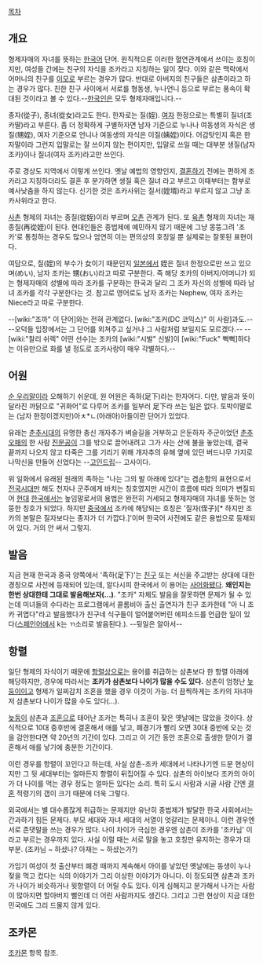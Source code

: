 [[목차]]
== 개요 ==
형제자매의 자녀를 뜻하는 [[한국어]] 단어. 원칙적으론 이러한 혈연관계에서 쓰이는 호칭이지만, 여성들 간에는 친구의 자식을 조카라고 지칭하는 일이 잦다. 이와 같은 맥락에서 어머니의 친구를 [[이모]]로 부르는 경우가 많다. 반대로 아버지의 친구들은 삼촌이라고 하는 경우가 많다. 친한 친구 사이에서 서로를 형동생, 누나언니 등으로 부르는 풍속이 확대된 것이라고 볼 수 있다.--[[한국인]]은 모두 형제자매입니다.--

종자(從子), 종녀(從女)라고도 한다. 한자로는 질(姪). [[여자]] 한정으로는 특별히 질녀(조카딸)라고 부른다. 좀 더 정확하게 구별하자면 남자 기준으로 누나나 여동생의 자식은 생질(甥姪), 여자 기준으로 언니나 여동생의 자식은 이질(姨姪)이다. 어감탓인지 혹은 한자말이라 그런지 입말로는 잘 쓰이지 않는 편이지만, 입말로 쓰일 때는 대부분 생질(남자 조카)이나 질녀(여자 조카)라고만 쓰인다.

주로 경상도 지역에서 이렇게 쓰인다. 옛날 예법의 영향인지, [[결혼]]하기 전에는 편하게 조카라고 지칭하더라도 결혼 후 분가하면 생질 혹은 질녀 라고 부르고 이때부터는 함부로 예사낮춤을 하지 않는다. 신기한 것은 조카사위는 질서(姪壻)라고 부르지 않고 그냥 조카사위라고 한다.

[[사촌]] 형제의 자녀는 종질(從姪)이라 부르며 [[오촌]] 관계가 된다. 또 [[육촌]] 형제의 자녀는 재종질(再從姪)이 된다. 현대인들은 종법제에 예민하지 않기 때문에 그냥 몽뚱그려 '조카'로 통칭하는 경우도 많으나 엄연히 이는 편의상의 호칭일 뿐 실제로는 잘못된 표현이다.

여담으로, 질(姪)의 부수가 女이기 때문인지 [[일본]]에서 姪은 질녀 한정으로만 쓰고 있으며(めい), 남자 조카는 甥(おい)라고 따로 구분한다. 즉 해당 조카의 아버지/어머니가 되는 형제자매의 성별에 따라 조카를 구분하는 한국과 달리 그 조카 자신의 성별에 따라 남녀 조카를 각각 구분한다는 것. 참고로 영어로도 남자 조카는 Nephew, 여자 조카는 Niece라고 따로 구분한다.

--[wiki:"조까" 이 단어]와는 전혀 관계없다. [wiki:"조커(DC 코믹스)" 이 사람]과도.-- --오덕들 입장에서는 그 단어를 외쳐주고 싶거나 그 사람처럼 보일지도 모르겠다.--
--[wiki:"찰리 쉬렉" 어떤 선수]는 조카의 [wiki:"시발" 신발]이 [wiki:"Fuck" 뻑뻑]하다는 이유만으로 화를 낼 정도로 조카사랑이 매우 각별하다.--
== 어원 ==
[[순 우리말]]이라 오해하기 쉬운데, 원 어원은 족하(足下)라는 한자어다. 다만, 발음과 뜻이 달라진 까닭으로 "귀화어"로 다루어 조카를 일부러 足下라 쓰는 일은 없다. 토박이말로는 (남자 한정이겠지만)아ㅊ*ㄴ(아래아)아들이란 단어가 있었다.

유래는 [[춘추시대]]의 유명한 충신 개자추가 벼슬길을 거부하고 은둔하자 주군이었던 [[춘추오패]]의 한 사람 [[진문공]]이 그를 밖으로 끌어내려고 그가 사는 산에 불을 놓았는데, 결국 끝까지 나오지 않고 타죽은 그를 기리기 위해 개자추의 유해 옆에 있던 버드나무 가지로 나막신을 만들어 신었다는 --[[고인드립]]-- 고사이다. 

위 일화에서 유래된 원래의 족하는 "나는 그의 발 아래에 있다"는 겸손함의 표현으로서 [[전국시대]]만 해도 천자나 군주에게 바치는 칭호였지만 시간이 흐름에 따라 의미가 변질되어 [[현대]] [[한국]]에서는 높임말로서의 용법은 완전히 거세되고 형제자매의 자녀를 뜻하는 엉뚱한 칭호가 되었다. 하지만 [[중국]]에서 조카에 해당되는 호칭은 '질자(侄子)[* 하지만 조카의 본말은 질자보다는 종자가 더 가깝다.]'이며 한국어 사전에도 같은 용법으로 등재되어 있다. 거의 안 써서 그렇지.

== 발음 ==
지금 현재 한국과 중국 양쪽에서 '족하(足下)'는 [[친구]] 또는 서신을 주고받는 상대에 대한 경칭으로 사전에 등재되어 있는데, 알다시피 한국에서 이 용어는 [[사어]]화됐다. '''왜인지는 한번 상대한테 그대로 발음해보자(…)'''. "조카" 자체도 발음을 잘못하면 문제가 될 수 있는데 미녀들의 수다라는 프로그램에서 콜롬비아 출신 출연자가 친구 조카한테 "아 니 조카 귀엽다"라고 발음했다가 친구네 식구들이 얼어붙어버린 에피소드를 언급한 일이 있다([[스페인어]]에서 k는 ㄲ소리로 발음된다.). --뒷일은 알아서--

== 항렬 ==
일단 형제의 자식이기 때문에 [[항렬]]상으로는 용어를 취급하는 삼촌보다 한 항렬 아래에 해당하지만, 경우에 따라서는 '''조카가 삼촌보다 나이가 많을 수도 있다.''' 삼촌이 엄청난 [[늦둥이]]이고 형제가 일찌감치 조혼을 했을 경우 이것이 가능. 더 끔찍하게는 조카의 자녀마저 삼촌보다 나이가 많을 수도 있다(…).

[[늦둥이]] 삼촌과 [[조혼]]으로 태어난 조카는 특히나 조혼이 잦은 옛날에는 많았을 것이다. 상식적으로 10대 중후반에 결혼해서 애를 낳고, 폐경기가 빨리 오면 30대 중반에 오는 것을 감안한다면 약 20년의 기간이 있다. 그리고 이 기간 동안 조혼으로 출생한 맏이가 결혼해서 애를 낳기에 충분한 기간이다.

이런 경우를 항렬이 꼬인다고 하는데, 사실 삼촌-조카 세대에서 나타나기엔 드문 현상이지만 그 뒷 세대부터는 얼마든지 항렬이 뒤집어질 수 있다. 삼촌의 아이보다 조카의 아이가 더 나이를 먹는 경우 정도는 얼마든 있다는 소리. 특히 도시 사람과 시골 사람 간엔 [[결혼]] 적령기의 갭이 크기 때문에 더욱 그렇다.

외국에서는 별 대수롭잖게 취급하는 문제지만 유난히 종법제가 발달한 한국 사회에서는 간과하기 힘든 문제다. 부모 세대와 자녀 세대의 서열이 엇갈리는 문제이니. 이런 경우엔 서로 존댓말을 쓰는 경우가 많다. 나이 차이가 극심한 경우엔 삼촌이 조카를 '조카님' 이라고 부르는 경우까지 있다. 사실 이럴 때는 서로 말을 놓고 호칭만 유지하는 경우가 대부분. (조카님 ~ 하셨나? 아재는 ~ 하셨는가?)

가임기 여성이 첫 출산부터 폐경 때까지 계속해서 아이를 낳았던 옛날에는 동생이 누나 젖을 먹고 컸다는 식의 이야기가 그리 이상한 이야기가 아니다. 이 정도되면 삼촌과 조카가 나이가 비슷하거나 윗항렬이 더 어릴 수도 있다. 이게 심해지고 분가해서 나가는 사람이 많아지면 할아버지 뻘인데 더 어린 사람까지도 생긴다. 그리고 그런 현상이 지금 대한민국에도 그리 드물지 않게 있다.

== 조카몬 ==
[[조카몬]] 항목 참조.
